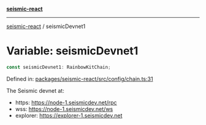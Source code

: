 [**seismic-react**](/seismic-viem/README.mdx)

---

[seismic-react](/seismic-viem/globals.mdx) / seismicDevnet1

# Variable: seismicDevnet1

```ts
const seismicDevnet1: RainbowKitChain;
```

Defined in: [packages/seismic-react/src/config/chain.ts:31](https://github.com/SeismicSystems/seismic-client/blob/6800e83d0d012626a97370bb2f821499462334a8/packages/seismic-react/src/config/chain.ts#L31)

The Seismic devnet at:

- https: https://node-1.seismicdev.net/rpc
- wss: https://node-1.seismicdev.net/ws
- explorer: https://explorer-1.seismicdev.net

